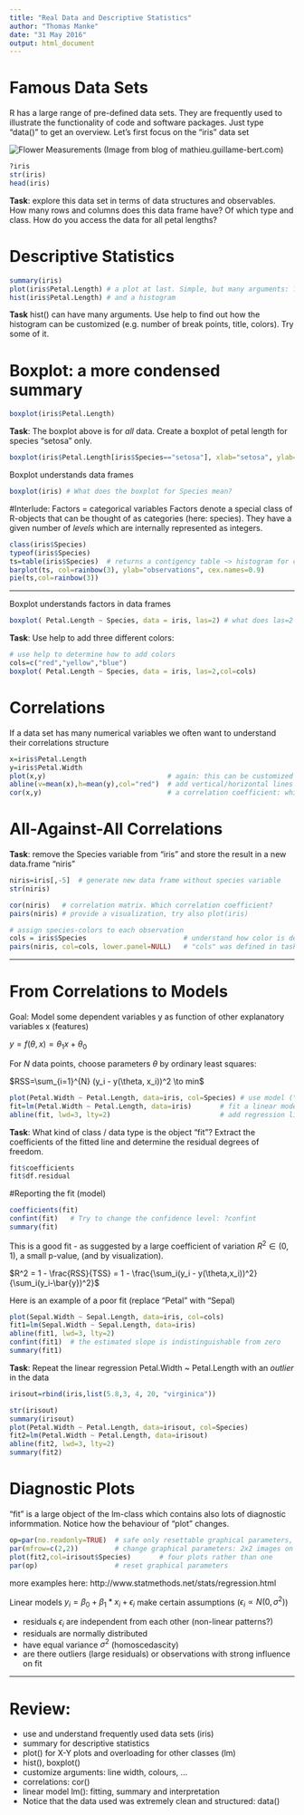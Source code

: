```yaml
---
title: "Real Data and Descriptive Statistics"
author: "Thomas Manke"
date: "31 May 2016"
output: html_document
---
```


# Famous Data Sets
R has a large range of pre-defined data sets. They are frequently used to illustrate the functionality of code and software packages. Just type "data()" to get an overview. Let's first focus on the "iris" data set

![Flower Measurements](../images/sepal_petal.jpeg) 
(Image from blog of mathieu.guillame-bert.com)
```r
?iris
str(iris)
head(iris)
```
**Task**: explore this data set in terms of data structures and observables.
How many rows and columns does this data frame have? Of which type and class. How do you access the data for all petal lengths?

# Descriptive Statistics
```r
summary(iris)
plot(iris$Petal.Length) # a plot at last. Simple, but many arguments: ?plot 
hist(iris$Petal.Length) # and a histogram
```

**Task** hist() can have many arguments. Use help to find out how the histogram can be customized (e.g. number of break points, title, colors). Try some of it.

# Boxplot: a more condensed summary
```r
boxplot(iris$Petal.Length)
```

**Task**: The boxplot above is for *all* data. Create a boxplot of petal length for species "setosa" only.
```r
boxplot(iris$Petal.Length[iris$Species=="setosa"], xlab="setosa", ylab="Petal Length", col="red")
```

Boxplot understands data frames
```r
boxplot(iris) # What does the boxplot for Species mean?
```

#Interlude: Factors = categorical variables
Factors denote a special class of R-objects that can be thought of as categories (here: species). They have a given number of *levels* which are internally represented as integers.
```r
class(iris$Species)
typeof(iris$Species)
ts=table(iris$Species)  # returns a contigency table ~> histogram for categorical data
barplot(ts, col=rainbow(3), ylab="observations", cex.names=0.9)
pie(ts,col=rainbow(3))
```

***

Boxplot understands factors in data frames
```r
boxplot( Petal.Length ~ Species, data = iris, las=2) # what does las=2 do ?
```

**Task**: Use help to add three different colors:
```r
# use help to determine how to add colors
cols=c("red","yellow","blue")
boxplot( Petal.Length ~ Species, data = iris, las=2,col=cols)
```


# Correlations
If a data set has many numerical variables we often want to understand their correlations structure
```r
x=iris$Petal.Length
y=iris$Petal.Width
plot(x,y)                              # again: this can be customized
abline(v=mean(x),h=mean(y),col="red")  # add vertical/horizontal lines
cor(x,y)                               # a correlation coefficient: which one?
```

# All-Against-All Correlations
**Task**: remove the Species variable from "iris" and store the result in a new data.frame "niris"
```r
niris=iris[,-5]  # generate new data frame without species variable
str(niris)
```

```r
cor(niris)   # correlation matrix. Which correlation coefficient?
pairs(niris) # provide a visualization, try also plot(iris)

# assign species-colors to each observation 
cols = iris$Species                        # understand how color is defined
pairs(niris, col=cols, lower.panel=NULL)   # "cols" was defined in task above
```

***

# From Correlations to Models

Goal: Model some dependent variables y as function of other explanatory variables x (features)

$y = f(\theta, x) = \theta_1 x +  \theta_0$

For $N$ data points, choose parameters $\theta$ by ordinary least squares: 

$RSS=\sum_{i=1}^{N} (y_i - y(\theta, x_i))^2 \to min$


```r
plot(Petal.Width ~ Petal.Length, data=iris, col=Species) # use model ("formula") notation
fit=lm(Petal.Width ~ Petal.Length, data=iris)       # fit a linear model
abline(fit, lwd=3, lty=2)                           # add regression line
```

**Task**: What kind of class / data type is the object "fit"? Extract the coefficients of the fitted line and determine the residual degrees of freedom.

```r
fit$coefficients
fit$df.residual
```

#Reporting the fit (model)
```r
coefficients(fit)
confint(fit)   # Try to change the confidence level: ?confint
summary(fit)
```

This is a good fit - as suggested by a large coefficient of variation $R^2 \in (0,1)$, a small p-value, (and by visualization).  

$R^2 = 1 - \frac{RSS}{TSS} = 1 - \frac{\sum_i(y_i - y(\theta,x_i))^2}{\sum_i(y_i-\bar{y})^2}$


Here is an example of a poor fit (replace "Petal" with "Sepal)
```r
plot(Sepal.Width ~ Sepal.Length, data=iris, col=cols)  
fit1=lm(Sepal.Width ~ Sepal.Length, data=iris)     
abline(fit1, lwd=3, lty=2)    
confint(fit1)  # the estimated slope is indistinguishable from zero
summary(fit1)
```


**Task**: Repeat the linear regression Petal.Width ~ Petal.Length with an *outlier* in the data 
```r
irisout=rbind(iris,list(5.8,3, 4, 20, "virginica"))
```

```r
str(irisout)
summary(irisout)
plot(Petal.Width ~ Petal.Length, data=irisout, col=Species)
fit2=lm(Petal.Width ~ Petal.Length, data=irisout)
abline(fit2, lwd=3, lty=2)    
summary(fit2)
```

# Diagnostic Plots
"fit" is a large object of the lm-class which contains also lots of diagnostic informmation. Notice how the behaviour of "plot" changes.
```r
op=par(no.readonly=TRUE)  # safe only resettable graphical parameters, avoids many warnings
par(mfrow=c(2,2))         # change graphical parameters: 2x2 images on device
plot(fit2,col=irisout$Species)       # four plots rather than one
par(op)                   # reset graphical parameters
```
more examples here: http://www.statmethods.net/stats/regression.html

Linear models $y_i=\beta_0 + \beta_1 * x_i + \epsilon_i$ make certain assumptions ($\epsilon_i \propto N(0,\sigma^2)$)

* residuals $\epsilon_i$ are independent from each other (non-linear patterns?)
* residuals are normally distributed
* have equal variance $\sigma^2$ (homoscedascity)
* are there outliers (large residuals) or observations with strong influence on fit

***
# Review:
* use and understand frequently used data sets (iris)
* summary  for descriptive statistics
* plot() for X-Y plots and overloading for other classes (lm)
* hist(), boxplot()
* customize arguments: line width, colours, ...
* correlations: cor()
* linear model lm(): fitting, summary and interpretation
* Notice that the data used was extremely clean and structured: data()
